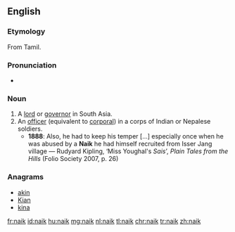 ==English==

===Etymology===
From Tamil.

===Pronunciation===
* {{IPA|/ˈnɑːɪk/|/ˈneɪɪk/|lang=en}}

===Noun===
{{en-noun}}

# A [[lord]] or [[governor]] in South Asia.
# An [[officer]] (equivalent to [[corporal]]) in a corps of Indian or Nepalese soldiers.
#* '''1888''': Also, he had to keep his temper [...] especially once when he was abused by a '''Naik''' he had himself recruited from Isser Jang village — Rudyard Kipling, ‘Miss Youghal's ''Sais''’, ''Plain Tales from the Hills'' (Folio Society 2007, p. 26)

===Anagrams===
* [[akin#English|akin]]
* [[Kian#English|Kian]]
* [[kina#English|kina]]

[[fr:naik]]
[[id:naik]]
[[hu:naik]]
[[mg:naik]]
[[nl:naik]]
[[tl:naik]]
[[chr:naik]]
[[tr:naik]]
[[zh:naik]]